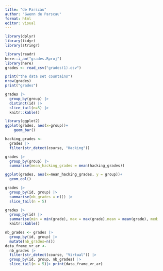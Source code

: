 ```yaml
---
title: "de Parscau"
author: "Gwenn de Parscau"
format: html
editor: visual
---
```


```r
library(dplyr)
library(tidyr)
library(stringr)
```

```r
library(readr)
here::i_am("grades.Rproj")
library(here)
grades <- read_csv("grades(1).csv")
```

```r
print("the data set countains")
nrow(grades)
print("grades")
```

```r
grades |>
  group_by(group) |>
  distinct(id) |>
  slice_tail(n=5) |>
  knitr::kable() 
```

```r
library(ggplot2)
ggplot(grades, aes(x=group))+
    geom_bar()
```
```r
hacking_grades <-
  grades |>
  filter(str_detect(course, "Hacking"))
```

```r
grades |>
  group_by(group) |>
  summarise(mean_hacking_grades = mean(hacking_grades))
```

```r
ggplot(grades, aes(x=mean_hacking_grades, y = group))+
  geom_col()
```

```r
grades |>
  group_by(id, group) |>
  summarise(nb_grades = n()) |>
  slice_tail(n = 5)
```

```r
grades |>
  group_by(id) |>
  summarise(min = min(grade), max = max(grade),mean = mean(grade), median = median(grade) ) |>
  knitr::kable()
```


```r
nb_grades <- grades |>
  group_by(id, group) |>
  mutate(nb_grades=n())
data_frame_vr_ar <- 
  nb_grades |>
  filter(str_detect(course, "Virtual")) |>
  group_by(id, group, nb_grades) |>
  slice_tail(n = 5)|> print(data_frame_vr_ar)
```
